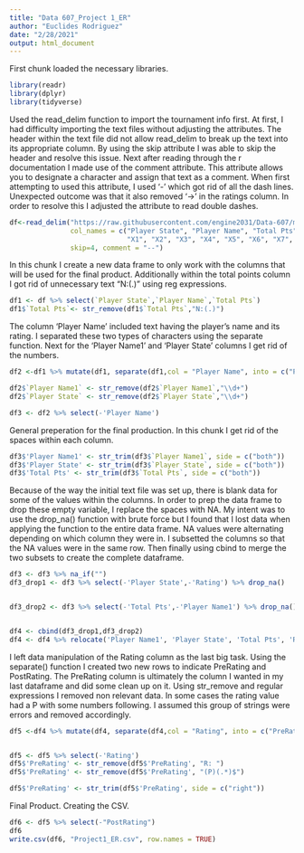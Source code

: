 ---
title: "Data 607_Project 1_ER"
author: "Euclides Rodriguez"
date: "2/28/2021"
output: html_document
---

First chunk loaded the necessary libraries.
```{r}
library(readr)
library(dplyr)
library(tidyverse)
```


Used the read_delim function to import the tournament info first.  At first, I had difficulty importing the text files without adjusting the attributes.  The header within the text file did not allow read_delim to break up the text into its appropriate column.  By using the skip attribute I was able to skip the header and resolve this issue.  Next after reading through the r documentation I made use of the comment attribute.  This attribute allows you to designate a character and assign that text as a comment.  When first attempting to used this attribute, I used '-' which got rid of all the dash lines.  Unexpected outcome was that it also removed '->' in the ratings column.  In order to resolve this I adjusted the attribute to read double dashes. 
```{r}
df<-read_delim("https://raw.githubusercontent.com/engine2031/Data-607/main/tournamentinfo.txt",delim="|", 
               col_names = c("Player State", "Player Name", "Total Pts", 
                             "X1", "X2", "X3", "X4", "X5", "X6", "X7", "X8", "X9"),
               skip=4, comment = "--")

```

In this chunk I create a new data frame to only work with the columns that will be used for the final product. Additionally within the total points column I got rid of unnecessary text "N:(.)" using reg expressions.
```{r}
df1 <- df %>% select(`Player State`,`Player Name`,`Total Pts`)
df1$`Total Pts`<- str_remove(df1$`Total Pts`,"N:(.)")
```

The column 'Player Name' included text having the player's name and its rating.  I separated these two types of characters using the separate function.  Next for the 'Player Name1' and 'Player State' columns I get rid of the numbers.  
```{r}
df2 <-df1 %>% mutate(df1, separate(df1,col = "Player Name", into = c("Player Name1", "Rating"), sep="/"))

df2$`Player Name1` <- str_remove(df2$`Player Name1`,"\\d+")
df2$`Player State` <- str_remove(df2$`Player State`,"\\d+")

df3 <- df2 %>% select(-'Player Name')
```


General preperation for the final production.  In this chunk I get rid of the spaces within each column. 
```{r}
df3$'Player Name1' <- str_trim(df3$`Player Name1`, side = c("both"))
df3$'Player State' <- str_trim(df3$`Player State`, side = c("both"))
df3$'Total Pts' <- str_trim(df3$`Total Pts`, side = c("both"))

```


Because of the way the initial text file was set up, there is blank data for some of the values within the columns.  In order to prep the data frame to drop these empty variable, I replace the spaces with NA.  My intent was to use the drop_na() function with brute force but I found that I lost data when applying the function to the entire data frame.  NA values were alternating depending on which column they were in.  I subsetted the columns so that the NA values were in the same row.  Then finally using cbind to merge the two subsets to create the complete dataframe. 
```{r}

df3 <- df3 %>% na_if("")
df3_drop1 <- df3 %>% select(-'Player State',-'Rating') %>% drop_na()


df3_drop2 <- df3 %>% select(-'Total Pts',-'Player Name1') %>% drop_na()


df4 <- cbind(df3_drop1,df3_drop2)
df4 <- df4 %>% relocate('Player Name1', 'Player State', 'Total Pts', 'Rating')

```

I left data manipulation of the Rating column as the last big task.  Using the separate() function I created two new rows to indicate PreRating and PostRating.  The PreRating column is ultimately the column I wanted in my last dataframe and did some clean up on it.  Using str_remove and regular expressions I removed non relevant data.  In some cases the rating value had a P with some numbers following.  I assumed this group of strings were errors and removed accordingly. 
```{r}
df5 <-df4 %>% mutate(df4, separate(df4,col = "Rating", into = c("PreRating", "PostRating"), sep="->"))


df5 <- df5 %>% select(-'Rating')
df5$'PreRating' <- str_remove(df5$'PreRating', "R: ")
df5$'PreRating' <- str_remove(df5$'PreRating', "(P)(.*)$")

df5$'PreRating' <- str_trim(df5$'PreRating', side = c("right"))
```

Final Product. Creating the CSV.
```{r}
df6 <- df5 %>% select(-"PostRating")
df6
write.csv(df6, "Project1_ER.csv", row.names = TRUE)
```






